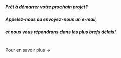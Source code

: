 
##### Prêt à démarrer votre prochain projet?
##### Appelez-nous ou envoyez-nous un e-mail,
##### et nous vous répondrons dans les plus brefs délais!

<br/><Link to="/services/">Pour en savoir plus &rarr;</Link>